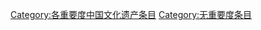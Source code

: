 {{Wikipedia category}}
{{emptycat}}
{{catmore1|[[Wikipedia:中国文化遗产专题|Wikipedia:中国文化遗产专题]]}}
{{Articles by Importance| topic=中国文化遗产 | importance= }}
{{Articles by Quality|topic=中国文化遗产 |quality=}}
{{CategoryTOC}}

[[Category:各重要度中国文化遗产条目|Category:各重要度中国文化遗产条目]]
[[Category:无重要度条目|Category:无重要度条目]]